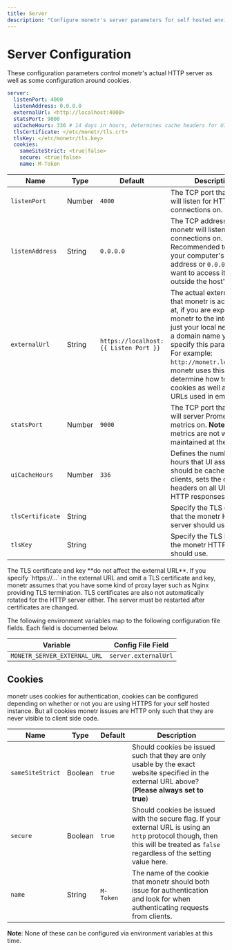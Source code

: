 ```yaml
---
title: Server
description: "Configure monetr's server parameters for self hosted environments."
---
```



# Server Configuration

These configuration parameters control monetr's actual HTTP server as well as some configuration around cookies.

```yaml filename="config.yaml"
server:
  listenPort: 4000
  listenAddress: 0.0.0.0
  externalUrl: <http://localhost:4000>
  statsPort: 9000
  uiCacheHours: 336 # 14 days in hours, determines cache headers for UI assets.
  tlsCertificate: </etc/monetr/tls.crt>
  tlsKey: </etc/monetr/tls.key>
  cookies:
    sameSiteStrict: <true|false>
    secure: <true|false>
    name: M-Token
```

| **Name**         | **Type** | **Default**                           | **Description**                                                                                                                                                                                                                                                                                                    |
| ---              | ---      | ---                                   | ---                                                                                                                                                                                                                                                                                                                |
| `listenPort`     | Number   | `4000`                                | The TCP port that monetr will listen for HTTP connections on.                                                                                                                                                                                                                                                      |
| `listenAddress`  | String   | `0.0.0.0`                             | The TCP address that monetr will listen for HTTP connections on. Recommended to set to your computer's IP address or `0.0.0.0` if you want to access it from outside the host's system.                                                                                                                            |
| `externalUrl`    | String   | `https://localhost:{{ Listen Port }}` | The actual external URL that monetr is accessible at, if you are exposing monetr to the internet or just your local network via a domain name you **must** specify this parameter. For example: `http://monetr.local:4000`. monetr uses this to determine how to set cookies as well as build URLs used in emails. |
| `statsPort`      | Number   | `9000`                                | The TCP port that monetr will server Prometheus metrics on. **Note**: These metrics are not well maintained at the moment.                                                                                                                                                                                         |
| `uiCacheHours`   | Number   | `336`                                 | Defines the number of hours that UI assets should be cached by clients, sets the cache headers on all UI asset HTTP responses.                                                                                                                                                                                     |
| `tlsCertificate` | String   |                                       | Specify the TLS certificate that the monetr HTTP server should use.                                                                                                                                                                                                                                                |
| `tlsKey`         | String   |                                       | Specify the TLS key that the monetr HTTP server should use.                                                                                                                                                                                                                                                        |

<Callout type="info">
  The TLS certificate and key **do not affect the external URL**. If you specify `https://...` in the external URL and
  omit a TLS certificate and key, monetr assumes that you have some kind of proxy layer such as Nginx providing TLS
  termination.
</Callout>

<Callout type="info">
  TLS certificates are also not automatically rotated for the HTTP server either. The server must be restarted after
  certificates are changed. 
</Callout>

The following environment variables map to the following configuration file fields. Each field is documented below.

| Variable                     | Config File Field    |
| ---                          | ---                  |
| `MONETR_SERVER_EXTERNAL_URL` | `server.externalUrl` |

## Cookies

monetr uses cookies for authentication, cookies can be configured depending on whether or not you are using HTTPS for
your self hosted instance. But all cookies monetr issues are HTTP only such that they are never visible to client side
code.

| **Name**         | **Type** | **Default** | **Description**                                                                                                                                                                    |
| ---              | ---      | ---         | ---                                                                                                                                                                                |
| `sameSiteStrict` | Boolean  | `true`      | Should cookies be issued such that they are only usable by the exact website specified in the external URL above? (**Please always set to true**)                                  |
| `secure`         | Boolean  | `true`      | Should cookies be issued with the secure flag. If your external URL is using an `http` protocol though, then this will be treated as `false` regardless of the setting value here. |
| `name`           | String   | `M-Token`   | The name of the cookie that monetr should both issue for authentication and look for when authenticating requests from clients.                                                    |

**Note**: None of these can be configured via environment variables at this time.
